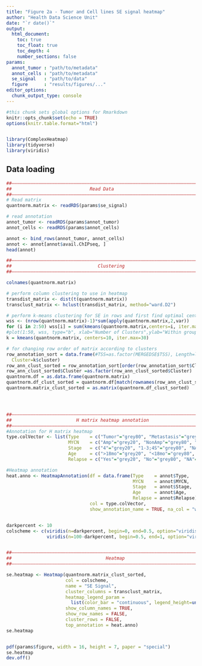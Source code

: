 ```yaml
---
title: "Figure 2a - Tumor and Cell lines SE signal heatmap"
author: "Health Data Science Unit"
date: "`r date()`"
output: 
  html_document:
    toc: true
    toc_float: true
    toc_depth: 4
    number_sections: false
params:
  annot_tumor : "path/to/metadata"
  annot_cells : "path/to/metadata"
  se_signal   : "path/to/data"
  figure      : "results/figures/..."
editor_options: 
  chunk_output_type: console
---
```



```r
#this chunk sets global options for Rmarkdown
knitr::opts_chunk$set(echo = TRUE)
options(knitr.table.format="html")


library(ComplexHeatmap)
library(tidyverse)
library(viridis)


```


## Data loading
  
  
```r
##––––––––––––––––––––––––––––––––––––––––––––––––––––––––––––––––––––––––––––##
##                             Read Data                                      ##
##––––––––––––––––––––––––––––––––––––––––––––––––––––––––––––––––––––––––––––##
# Read matrix
quantnorm.matrix <- readRDS(params$se_signal)

# read annotation 
annot_tumor <- readRDS(params$annot_tumor)
annot_cells <- readRDS(params$annot_cells)

annot <- bind_rows(annot_tumor, annot_cells)
annot <- annot[annot$avail.ChIPseq, ]
head(annot)


```

  

```r
##––––––––––––––––––––––––––––––––––––––––––––––––––––––––––––––––––––––––––––##
##                                Clustering                                  ##
##––––––––––––––––––––––––––––––––––––––––––––––––––––––––––––––––––––––––––––##

colnames(quantnorm.matrix)

# perform column clustering to use in heatmap
transdist_matrix <- dist(t(quantnorm.matrix))
transclust_matrix <- hclust(transdist_matrix, method="ward.D2") 

# perform k-means clustering for SE in rows and first find optimal center number (elbow method)
wss <- (nrow(quantnorm.matrix)-1)*sum(apply(quantnorm.matrix,2,var))
for (i in 2:50) wss[i] = sum(kmeans(quantnorm.matrix,centers=i, iter.max=30)$withinss)
#plot(1:50, wss, type="b", xlab="Number of Clusters",ylab="Within groups sum of squares")
k = kmeans(quantnorm.matrix, centers=10, iter.max=30)

# for changing row order of matrix according to clusters
row_annotation_sort = data.frame(#TSS=as.factor(MERGEDSE$TSS), Length=length.bins, 
  Cluster=k$cluster)
row_ann_clust_sorted = row_annotation_sort[order(row_annotation_sort$Cluster),,drop=FALSE]
row_ann_clust_sorted$Cluster =as.factor(row_ann_clust_sorted$Cluster)
quantnorm.df = as.data.frame(quantnorm.matrix)
quantnorm.df_clust_sorted = quantnorm.df[match(rownames(row_ann_clust_sorted), rownames(quantnorm.df)),]
quantnorm.matrix_clust_sorted = as.matrix(quantnorm.df_clust_sorted)





```

```r
##––––––––––––––––––––––––––––––––––––––––––––––––––––––––––––––––––––––––––––##
##                        H matrix heatmap annotation                         ##
##––––––––––––––––––––––––––––––––––––––––––––––––––––––––––––––––––––––––––––##
#Annotation for H matrix heatmap
type.colVector <- list(Type    = c("Tumor"="grey80", "Metastasis"="grey60", "Cell line"="grey20", "NA"="white"),
                       MYCN    = c("Amp"="grey20", "NonAmp"="grey80", "NA"="white"),
                       Stage   = c("4"="grey20", "1-3;4S"="grey80", "NA"="white"),
                       Age     = c(">18mo"="grey20", "<18mo"="grey80", "NA"="white"),
                       Relapse = c("Yes"="grey20", "No"="grey80", "NA"="grey100"))

#Heatmap annotation
heat.anno <- HeatmapAnnotation(df = data.frame(Type    = annot$Type,
                                               MYCN    = annot$MYCN,
                                               Stage   = annot$Stage,
                                               Age     = annot$Age,
                                               Relapse = annot$Relapse),
                               col = type.colVector,
                               show_annotation_name = TRUE, na_col = "white")


darkpercent <- 10
colscheme <- c(viridis(n=darkpercent, begin=0, end=0.5, option="viridis"), 
               viridis(n=100-darkpercent, begin=0.5, end=1, option="viridis")[-1])


##––––––––––––––––––––––––––––––––––––––––––––––––––––––––––––––––––––––––––––##
##                                   Heatmap                                  ##
##––––––––––––––––––––––––––––––––––––––––––––––––––––––––––––––––––––––––––––##

se.heatmap <- Heatmap(quantnorm.matrix_clust_sorted,
                      col = colscheme,
                      name = "SE Signal",
                      cluster_columns = transclust_matrix,
                      heatmap_legend_param = 
                        list(color_bar = "continuous", legend_height=unit(2, "cm")),
                      show_column_names = TRUE,
                      show_row_names = FALSE,
                      cluster_rows = FALSE,
                      top_annotation = heat.anno)
se.heatmap


pdf(params$figure, width = 16, height = 7, paper = "special")
se.heatmap
dev.off()


```
